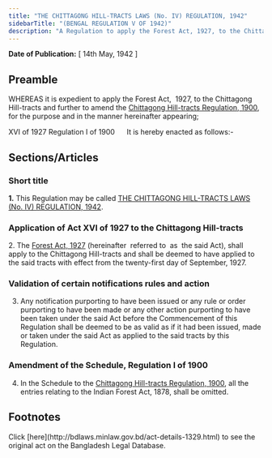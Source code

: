 ```yaml
---
title: "THE CHITTAGONG HILL-TRACTS LAWS (No. IV) REGULATION, 1942"
sidebarTitle: "(BENGAL REGULATION V OF 1942)"
description: "A Regulation to apply the Forest Act, 1927, to the Chittagong Hill-tracts and further to amend the Chittagong Hill-tracts Regulation, 1900."
---
```


**Date of Publication:** [ 14th May, 1942 ]

## Preamble

WHEREAS it is expedient to apply the Forest Act,  1927, to the Chittagong Hill-tracts and further to amend the [Chittagong Hill-tracts Regulation, 1900](/laws/act-1313 "Chittagong Hill-tracts Regulation, 1900"), for the purpose and in the manner hereinafter appearing;

XVI of 1927 Regulation I of 1900      It is hereby enacted as follows:-

## Sections/Articles

### Short title

**1.** This Regulation may be called [THE CHITTAGONG HILL-TRACTS LAWS (No. IV) REGULATION, 1942](/laws/act-1329 "THE CHITTAGONG HILL-TRACTS LAWS (No. IV) REGULATION, 1942").

### Application of Act XVI of 1927 to the Chittagong Hill-tracts

2. The [Forest Act, 1927](/laws/act-144 "Forest Act, 1927") (hereinafter  referred to  as  the said Act), shall apply to the Chittagong Hill-tracts and shall be deemed to have applied to the said tracts with effect from the twenty-first day of September, 1927.

### Validation of certain notifications rules and action

3. Any notification purporting to have been issued or any rule or order purporting to have been made or any other action purporting to have been taken under the said Act before the Commencement of this Regulation shall be deemed to be as valid as if it had been issued, made or taken under the said Act as applied to the said tracts by this Regulation.

### Amendment of the Schedule, Regulation I of 1900

4. In the Schedule to the [Chittagong Hill-tracts Regulation, 1900](/laws/act-1313 "Chittagong Hill-tracts Regulation, 1900"), all the entries relating to the Indian Forest Act, 1878, shall be omitted.

## Footnotes

<Note>
  Click [here](http://bdlaws.minlaw.gov.bd/act-details-1329.html) to see the original act on the Bangladesh Legal Database.
</Note>

